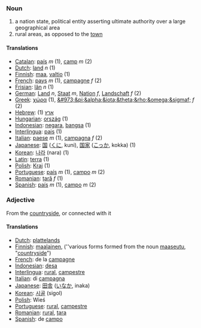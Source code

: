 ===Noun===

#a nation state, political entity asserting ultimate authority over a large geographical area
#rural areas, as opposed to the [[town]]

====Translations====

*[[Catalan]]: [[país]] ''m'' (1), [[camp]] ''m'' (2)
*[[Dutch]]: [[land]] ''n'' (1)
*[[Finnish]]: [[maa]], [[valtio]] (1)
*[[French]]: [[pays]] ''m'' (1), [[campagne]] ''f'' (2)
*[[Frisian]]: [[lân]] ''n'' (1)
*[[German]]: [[Land]] ''n'', [[Staat]] ''m'', [[Nation]] ''f'', [[Landschaft]] ''f'' (2)
*[[Greek]]: [[χώρα]] (1), [[&#973;&pi;&alpha;&iota;&theta;&rho;&omega;&sigmaf;]] ''f'' (2)
*[[Hebrew]]: (1) [[ארץ]]
*[[Hungarian]]: [[ország]] (1)
*[[Indonesian]]: [[negara]], [[bangsa]] (1)
*[[Interlingua]]: [[pais]] (1)
*[[Italian]]: [[paese]] ''m'' (1), [[campagna]] ''f'' (2)
*[[Japanese]]: [[国]] ([[くに]], kuni), [[国家]] ([[こっか]], kokka) (1)
*[[Korean]]: [[나라]] (nara) (1)
*[[Latin]]: [[terra]] (1)
*[[Polish]]: [[Kraj]] (1)
*[[Portuguese]]: [[país]] ''m'' (1), [[campo]] ''m'' (2)
*[[Romanian]]: [[ţară]] ''f'' (1)
*[[Spanish]]: [[país]] ''m'' (1), [[campo]] ''m'' (2)

===Adjective===

From the [[countryside]], or connected with it

====Translations====

*[[Dutch]]: [[plattelands]]
*[[Finnish]]: [[maalainen]], (''various forms formed from the noun [[maaseutu]], "[[countryside]]")
*[[French]]: de la [[campagne]]
*[[Indonesian]]: [[desa]]
*[[Interlingua]]: [[rural]], [[campestre]]
*[[Italian]]: di [[campagna]]
*[[Japanese]]: [[田舎]] ([[いなか]], inaka)
*[[Korean]]: [[시골]] (sigol)
*[[Polish]]: Wieś
*[[Portuguese]]: [[rural]], [[campestre]]
*[[Romanian]]: [[rural]], [[ţara]]
*[[Spanish]]: de [[campo]]